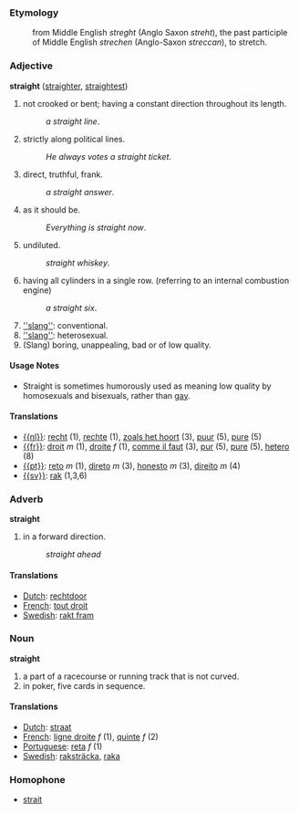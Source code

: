 ===Etymology===
:from Middle English ''streght'' (Anglo Saxon ''streht''), the past participle of Middle English ''strechen'' (Anglo-Saxon ''streccan''), to stretch.
===Adjective===
'''straight''' ([[straighter]], [[straightest]])

#not crooked or bent; having a constant direction throughout its length.
#:''a straight line''.
#strictly along political lines.
#:''He always votes a straight ticket''.
#direct, truthful, frank.
#:''a straight answer''.
#as it should be.
#:''Everything is straight now''.
#undiluted.
#:''straight whiskey''.
#having all cylinders in a single row. (referring to an internal combustion engine)
#:''a straight six''.
#[[''slang'']]: conventional.
#[[''slang'']]: heterosexual.
#(Slang) boring, unappealing, bad or of low quality.
====Usage Notes====
*Straight is sometimes humorously used as meaning low quality by homosexuals and bisexuals, rather than [[gay]].
====Translations====
*[[{{nl}}]]: [[recht]] (1), [[rechte]] (1), [[zoals het hoort]] (3), [[puur]] (5), [[pure]] (5)
*[[{{fr}}]]: [[droit]] ''m'' (1), [[droite]] ''f'' (1), [[comme il faut]] (3), [[pur]] (5), [[pure]] (5), [[hetero]] (8)
*[[{{pt}}]]: [[reto]] ''m'' (1), [[direto]] ''m'' (3), [[honesto]] ''m'' (3), [[direito]] ''m'' (4)
*[[{{sv}}]]: [[rak]] (1,3,6)

===Adverb===
'''straight'''

#in a forward direction.
#:''straight ahead''
====Translations====
*[[Dutch]]: [[rechtdoor]]
*[[French]]: [[tout droit]]
*[[Swedish]]: [[rakt fram]]

===Noun===
'''straight'''

#a part of a racecourse or running track that is not curved.
#in poker, five cards in sequence.
====Translations====
*[[Dutch]]: [[straat]]
*[[French]]: [[ligne droite]] ''f'' (1), [[quinte]] ''f'' (2)
*[[Portuguese]]: [[reta]] ''f'' (1)
*[[Swedish]]: [[raksträcka]], [[raka]]
===Homophone===
*[[strait]]